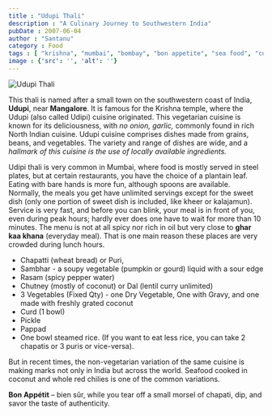 ```yaml
---
title : "Udupi Thali"
description : "A Culinary Journey to Southwestern India"
pubDate : 2007-06-04
author : "Santanu"
category : Food
tags : [ "krishna", "mumbai", "bombay", "bon appetite", "sea food", "curd", "food", "rain",]
image : {'src': '', 'alt': ''}
---
```


<Image src={pic1} alt="Udupi Thali"/>

This thali is named after a small town on the southwestern coast of India, **Udupi**, near **Mangalore**. It is famous for the Krishna temple, where the Udupi (also called Udipi) cuisine originated. This vegetarian cuisine is known for its deliciousness, with *no onion, garlic,* commonly found in rich North Indian cuisine. Udupi cuisine comprises dishes made from grains, beans, and vegetables. The variety and range of dishes are wide, and a *hallmark of this cuisine is the use of locally available ingredients.*

Udipi thali is very common in Mumbai, where food is mostly served in steel plates, but at certain restaurants, you have the choice of a plantain leaf. Eating with bare hands is more fun, although spoons are available. Normally, the meals you get have unlimited servings except for the sweet dish (only one portion of sweet dish is included, like kheer or kalajamun). Service is very fast, and before you can blink, your meal is in front of you, even during peak hours; hardly ever does one have to wait for more than 10 minutes. The menu is not at all spicy nor rich in oil but very close to **ghar kaa khana** (everyday meal). That is one main reason these places are very crowded during lunch hours.

- Chapatti (wheat bread) or Puri,
- Sambhar - a soupy vegetable (pumpkin or gourd) liquid with a sour edge
- Rasam (spicy pepper water)
- Chutney (mostly of coconut) or Dal (lentil curry unlimited)
- 3 Vegetables (Fixed Qty) - one Dry Vegetable, One with Gravy, and one made with freshly grated coconut
- Curd (1 bowl)
- Pickle
- Pappad
- One bowl steamed rice. (If you want to eat less rice, you can take 2 chapatis or 3 puris or vice-versa).

But in recent times, the non-vegetarian variation of the same cuisine is making marks not only in India but across the world. Seafood cooked in coconut and whole red chilies is one of the common variations.

**Bon Appétit** – bien sûr, while you tear off a small morsel of chapati, dip, and savor the taste of authenticity.

